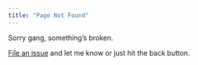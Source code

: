 ```yaml
---
title: "Page Not Found"
---
```


Sorry gang, something's broken. 

[File an issue](https://www.github.com/jimmylovestea) and let me know or just hit the back button.
